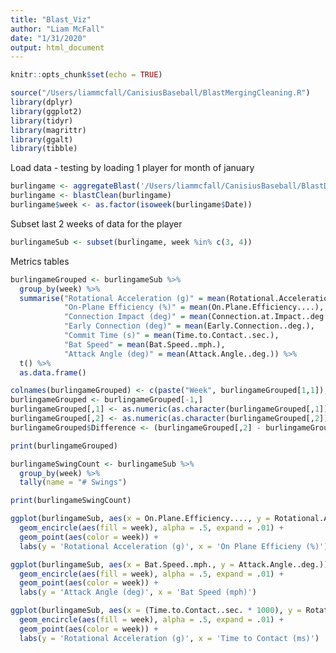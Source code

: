 ```yaml
---
title: "Blast_Viz"
author: "Liam McFall"
date: "1/31/2020"
output: html_document
---
```


```r
knitr::opts_chunk$set(echo = TRUE)
```

```r

source("/Users/liammcfall/CanisiusBaseball/BlastMergingCleaning.R")
library(dplyr)
library(ggplot2)
library(tidyr)
library(magrittr)
library(ggalt)
library(tibble)

```
Load data
 - testing by loading 1 player for month of january
 
```r

burlingame <- aggregateBlast('/Users/liammcfall/CanisiusBaseball/BlastData/BlastPlayers/Burlingame/')
burlingame <- blastClean(burlingame)
burlingame$week <- as.factor(isoweek(burlingame$Date))

```

Subset last 2 weeks of data for the player

```r

burlingameSub <- subset(burlingame, week %in% c(3, 4))

```

Metrics tables

```r

burlingameGrouped <- burlingameSub %>%
  group_by(week) %>%
  summarise("Rotational Acceleration (g)" = mean(Rotational.Acceleration..g.), 
            "On-Plane Efficiency (%)" = mean(On.Plane.Efficiency....), 
            "Connection Impact (deg)" = mean(Connection.at.Impact..deg.), 
            "Early Connection (deg)" = mean(Early.Connection..deg.),
            "Commit Time (s)" = mean(Time.to.Contact..sec.),
            "Bat Speed" = mean(Bat.Speed..mph.),
            "Attack Angle (deg)" = mean(Attack.Angle..deg.)) %>%
  t() %>%
  as.data.frame()

colnames(burlingameGrouped) <- c(paste("Week", burlingameGrouped[1,1]), paste("Week", burlingameGrouped[1,2]))
burlingameGrouped <- burlingameGrouped[-1,]
burlingameGrouped[,1] <- as.numeric(as.character(burlingameGrouped[,1]))
burlingameGrouped[,2] <- as.numeric(as.character(burlingameGrouped[,2]))
burlingameGrouped$Difference <- (burlingameGrouped[,2] - burlingameGrouped[,1])

print(burlingameGrouped)

burlingameSwingCount <- burlingameSub %>%
  group_by(week) %>%
  tally(name = "# Swings")

print(burlingameSwingCount)

```

```r

ggplot(burlingameSub, aes(x = On.Plane.Efficiency...., y = Rotational.Acceleration..g.)) +
  geom_encircle(aes(fill = week), alpha = .5, expand = .01) +
  geom_point(aes(color = week)) +
  labs(y = 'Rotational Acceleration (g)', x = 'On Plane Efficieny (%)')


```


```r

ggplot(burlingameSub, aes(x = Bat.Speed..mph., y = Attack.Angle..deg.)) +
  geom_encircle(aes(fill = week), alpha = .5, expand = .01) +
  geom_point(aes(color = week)) +
  labs(y = 'Attack Angle (deg)', x = 'Bat Speed (mph)')

```

```r

ggplot(burlingameSub, aes(x = (Time.to.Contact..sec. * 1000), y = Rotational.Acceleration..g.)) +
  geom_encircle(aes(fill = week), alpha = .5, expand = .01) +
  geom_point(aes(color = week)) +
  labs(y = 'Rotational Acceleration (g)', x = 'Time to Contact (ms)')

```

